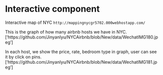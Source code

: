 # Interactive component

Interactive map of NYC
[`http://mappingnycgr5702.000webhostapp.com/`]{target="_blank"}

This is the graph of how many airbnb hosts we have in NYC.
['https://github.com/Jinyanlyu/NYCAirbnb/blob/New/data/WechatIMG180.jpeg']

In each host, we show the price, rate, bedroom type in graph, user can see it by click on pins.
['https://github.com/Jinyanlyu/NYCAirbnb/blob/New/data/WechatIMG181.jpeg']
